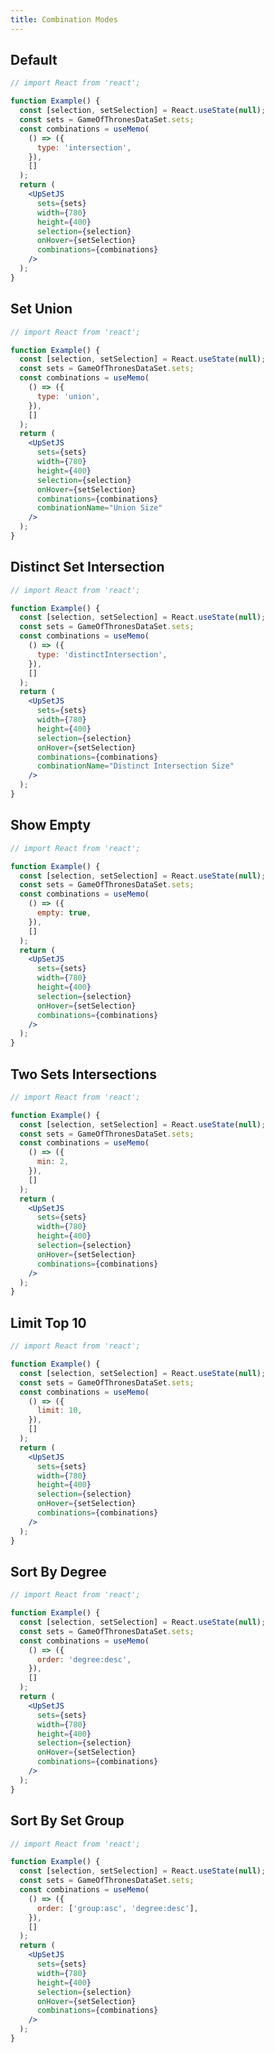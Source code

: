 ```yaml
---
title: Combination Modes
---
```


## Default

```jsx live
// import React from 'react';

function Example() {
  const [selection, setSelection] = React.useState(null);
  const sets = GameOfThronesDataSet.sets;
  const combinations = useMemo(
    () => ({
      type: 'intersection',
    }),
    []
  );
  return (
    <UpSetJS
      sets={sets}
      width={780}
      height={400}
      selection={selection}
      onHover={setSelection}
      combinations={combinations}
    />
  );
}
```

## Set Union

```jsx live
// import React from 'react';

function Example() {
  const [selection, setSelection] = React.useState(null);
  const sets = GameOfThronesDataSet.sets;
  const combinations = useMemo(
    () => ({
      type: 'union',
    }),
    []
  );
  return (
    <UpSetJS
      sets={sets}
      width={780}
      height={400}
      selection={selection}
      onHover={setSelection}
      combinations={combinations}
      combinationName="Union Size"
    />
  );
}
```

## Distinct Set Intersection

```jsx live
// import React from 'react';

function Example() {
  const [selection, setSelection] = React.useState(null);
  const sets = GameOfThronesDataSet.sets;
  const combinations = useMemo(
    () => ({
      type: 'distinctIntersection',
    }),
    []
  );
  return (
    <UpSetJS
      sets={sets}
      width={780}
      height={400}
      selection={selection}
      onHover={setSelection}
      combinations={combinations}
      combinationName="Distinct Intersection Size"
    />
  );
}
```

## Show Empty

```jsx live
// import React from 'react';

function Example() {
  const [selection, setSelection] = React.useState(null);
  const sets = GameOfThronesDataSet.sets;
  const combinations = useMemo(
    () => ({
      empty: true,
    }),
    []
  );
  return (
    <UpSetJS
      sets={sets}
      width={780}
      height={400}
      selection={selection}
      onHover={setSelection}
      combinations={combinations}
    />
  );
}
```

## Two Sets Intersections

```jsx live
// import React from 'react';

function Example() {
  const [selection, setSelection] = React.useState(null);
  const sets = GameOfThronesDataSet.sets;
  const combinations = useMemo(
    () => ({
      min: 2,
    }),
    []
  );
  return (
    <UpSetJS
      sets={sets}
      width={780}
      height={400}
      selection={selection}
      onHover={setSelection}
      combinations={combinations}
    />
  );
}
```

## Limit Top 10

```jsx live
// import React from 'react';

function Example() {
  const [selection, setSelection] = React.useState(null);
  const sets = GameOfThronesDataSet.sets;
  const combinations = useMemo(
    () => ({
      limit: 10,
    }),
    []
  );
  return (
    <UpSetJS
      sets={sets}
      width={780}
      height={400}
      selection={selection}
      onHover={setSelection}
      combinations={combinations}
    />
  );
}
```

## Sort By Degree

```jsx live
// import React from 'react';

function Example() {
  const [selection, setSelection] = React.useState(null);
  const sets = GameOfThronesDataSet.sets;
  const combinations = useMemo(
    () => ({
      order: 'degree:desc',
    }),
    []
  );
  return (
    <UpSetJS
      sets={sets}
      width={780}
      height={400}
      selection={selection}
      onHover={setSelection}
      combinations={combinations}
    />
  );
}
```

## Sort By Set Group

```jsx live
// import React from 'react';

function Example() {
  const [selection, setSelection] = React.useState(null);
  const sets = GameOfThronesDataSet.sets;
  const combinations = useMemo(
    () => ({
      order: ['group:asc', 'degree:desc'],
    }),
    []
  );
  return (
    <UpSetJS
      sets={sets}
      width={780}
      height={400}
      selection={selection}
      onHover={setSelection}
      combinations={combinations}
    />
  );
}
```
